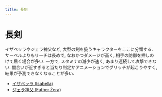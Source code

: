 ```yaml
---
title: 長剣
---
```


# 長剣 {-}

イザベッラやジェラ神父など, 大型の剣を扱うキャラクターをここに分類する. サーベルよりもリーチは長めで, なおかつダメージが高く, 相手の防御を押しのけて届く場合が多い. 一方で, スタミナの減少が速く, あまり連続して攻撃できない. 間合いが近すぎると当たり判定かアニメーションでグリッチが起こりやすく, 結果が予測できなくなることが多い.

- [イザベッラ (Isabella)](characters/longswords/Isabella.qmd)
- [ジェラ神父 (Father Żera)](characters/longswords/FatherZera.qmd)